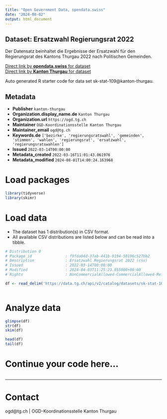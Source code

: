 ```yaml
---
title: "Open Government Data, opendata.swiss"
date: "2024-08-02"
output: html_document
---
```


## Dataset: Ersatzwahl Regierungsrat 2022

Der Datensatz beinhaltet die Ergebnisse der Ersatzwahl für den Regierungsrat des Kantons Thurgau 2022 nach Politischen Gemeinden.

[Direct link by **opendata.swiss** for dataset](https://opendata.swiss/de/dataset/ersatzwahl-regierungsrat-2022)<br>
[Direct link by **Kanton Thurgau** for dataset](https://data.tg.ch/explore/dataset/sk-stat-109/)

Auto generated R starter code for data set sk-stat-109@kanton-thurgau.

## Metadata

- **Publisher** `kanton-thurgau`
- **Organization.display_name.de** `Kanton Thurgau`
- **Organization.url** `https://ogd.tg.ch`
- **Maintainer** `OGD-Koordinationsstelle Kanton Thurgau`
- **Maintainer_email** `ogd@tg.ch`
- **Keywords.de** `['bezirke', 'regierungsratswahl', 'gemeinden', 'stimmen', 'wahlen', 'regierungsrat', 'ersatzwahl', 'regierungsratswahlen']`
- **Issued** `2022-03-14T00:00:00`
- **Metadata_created** `2022-03-16T11:01:43.061976`
- **Metadata_modified** `2024-08-01T14:00:24.163968`


# Load packages

```r

library(tidyverse)
library(skimr)

```

# Load data

-   The dataset has 1 distribution(s) in CSV format.
-   All available CSV distributions are listed below and can be read into a tibble.

```r

# Distribution 0
# Package_id               : f9fda04d-37ab-441b-9194-50196c527bb2
# Description              : Ersatzwahl Regierungsrat 2022 (csv)
# Issued                   : 2022-03-14T00:00:00
# Modified                 : 2024-04-03T11:25:23.855000+00:00
# Rights                   : NonCommercialAllowed-CommercialAllowed-ReferenceRequired

df <- read_delim('https://data.tg.ch/api/v2/catalog/datasets/sk-stat-109/exports/csv')



```

# Analyze data

```r

glimpse(df)
str(df)
skim(df)

head(df)
tail(df)

```

# Continue your code here...

```r

```

------------------------------------------------------------------------

# Contact

ogd@tg.ch | OGD-Koordinationsstelle Kanton Thurgau
